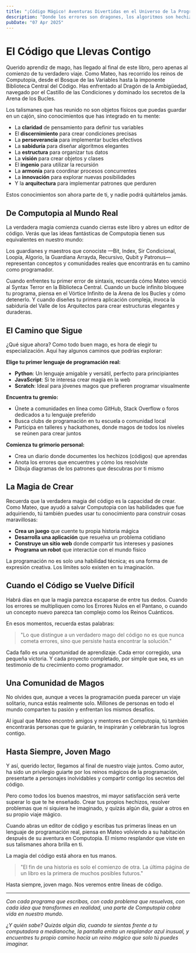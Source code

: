 ```yaml
---
title: "¡Código Mágico! Aventuras Divertidas en el Universo de la Programación - Capítulo 14"
description: "Donde los errores son dragones, los algoritmos son hechizos y TÚ eres el héroe: Una guía entretenida de lógica de programación para mentes jóvenes y curiosas."
pubDate: "07 Apr 2025"
---
```


# El Código que Llevas Contigo

Querido aprendiz de mago, has llegado al final de este libro, pero apenas al comienzo de tu verdadero viaje. Como Mateo, has recorrido los reinos de Computopia, desde el Bosque de las Variables hasta la imponente Biblioteca Central del Código. Has enfrentado al Dragón de la Ambigüedad, navegado por el Castillo de las Condiciones y dominado los secretos de la Arena de los Bucles.

Los talismanes que has reunido no son objetos físicos que puedas guardar en un cajón, sino conocimientos que has integrado en tu mente:

- La **claridad** de pensamiento para definir tus variables
- El **discernimiento** para crear condiciones precisas
- La **perseverancia** para implementar bucles efectivos
- La **sabiduría** para diseñar algoritmos elegantes
- La **estructura** para organizar tus datos
- La **visión** para crear objetos y clases
- El **ingenio** para utilizar la recursión
- La **armonía** para coordinar procesos concurrentes
- La **innovación** para explorar nuevas posibilidades
- Y la **arquitectura** para implementar patrones que perduren

Estos conocimientos son ahora parte de ti, y nadie podrá quitártelos jamás.

## De Computopia al Mundo Real

La verdadera magia comienza cuando cierras este libro y abres un editor de código. Verás que las ideas fantásticas de Computopia tienen sus equivalentes en nuestro mundo:

Los guardianes y maestros que conociste —Bit, Index, Sir Condicional, Loopía, Algorio, la Guardiana Arrayda, Recursivo, Qubit y Patronus— representan conceptos y comunidades reales que encontrarás en tu camino como programador.

Cuando enfrentes tu primer error de sintaxis, recuerda cómo Mateo venció al Syntax Terror en la Biblioteca Central. Cuando un bucle infinito bloquee tu programa, piensa en el Vórtice Infinito de la Arena de los Bucles y cómo detenerlo. Y cuando diseñes tu primera aplicación compleja, invoca la sabiduría del Valle de los Arquitectos para crear estructuras elegantes y duraderas.

## El Camino que Sigue

¿Qué sigue ahora? Como todo buen mago, es hora de elegir tu especialización. Aquí hay algunos caminos que podrías explorar:

**Elige tu primer lenguaje de programación real:**

- **Python**: Un lenguaje amigable y versátil, perfecto para principiantes
- **JavaScript**: Si te interesa crear magia en la web
- **Scratch**: Ideal para jóvenes magos que prefieren programar visualmente

**Encuentra tu gremio:**

- Únete a comunidades en línea como GitHub, Stack Overflow o foros dedicados a tu lenguaje preferido
- Busca clubs de programación en tu escuela o comunidad local
- Participa en talleres y hackathones, donde magos de todos los niveles se reúnen para crear juntos

**Comienza tu grimorio personal:**

- Crea un diario donde documentes los hechizos (códigos) que aprendas
- Anota los errores que encuentres y cómo los resolviste
- Dibuja diagramas de los patrones que descubras por ti mismo

## La Magia de Crear

Recuerda que la verdadera magia del código es la capacidad de crear. Como Mateo, que ayudó a salvar Computopia con las habilidades que fue adquiriendo, tú también puedes usar tu conocimiento para construir cosas maravillosas:

- **Crea un juego** que cuente tu propia historia mágica
- **Desarrolla una aplicación** que resuelva un problema cotidiano
- **Construye un sitio web** donde compartir tus intereses y pasiones
- **Programa un robot** que interactúe con el mundo físico

La programación no es solo una habilidad técnica; es una forma de expresión creativa. Los límites solo existen en tu imaginación.

## Cuando el Código se Vuelve Difícil

Habrá días en que la magia parezca escaparse de entre tus dedos. Cuando los errores se multipliquen como los Errores Nulos en el Pantano, o cuando un concepto nuevo parezca tan complejo como los Reinos Cuánticos.

En esos momentos, recuerda estas palabras:

> "Lo que distingue a un verdadero mago del código no es que nunca cometa errores, sino que persiste hasta encontrar la solución."

Cada fallo es una oportunidad de aprendizaje. Cada error corregido, una pequeña victoria. Y cada proyecto completado, por simple que sea, es un testimonio de tu crecimiento como programador.

## Una Comunidad de Magos

No olvides que, aunque a veces la programación pueda parecer un viaje solitario, nunca estás realmente solo. Millones de personas en todo el mundo comparten tu pasión y enfrentan los mismos desafíos.

Al igual que Mateo encontró amigos y mentores en Computopia, tú también encontrarás personas que te guiarán, te inspirarán y celebrarán tus logros contigo.

## Hasta Siempre, Joven Mago

Y así, querido lector, llegamos al final de nuestro viaje juntos. Como autor, ha sido un privilegio guiarte por los reinos mágicos de la programación, presentarte a personajes inolvidables y compartir contigo los secretos del código.

Pero como todos los buenos maestros, mi mayor satisfacción será verte superar lo que te he enseñado. Crear tus propios hechizos, resolver problemas que ni siquiera he imaginado, y quizás algún día, guiar a otros en su propio viaje mágico.

Cuando abras un editor de código y escribas tus primeras líneas en un lenguaje de programación real, piensa en Mateo volviendo a su habitación después de su aventura en Computopia. El mismo resplandor que viste en sus talismanes ahora brilla en ti.

La magia del código está ahora en tus manos.

> "El fin de una historia es solo el comienzo de otra. La última página de un libro es la primera de muchos posibles futuros."

Hasta siempre, joven mago. Nos veremos entre líneas de código.

---

_Con cada programa que escribas, con cada problema que resuelvas, con cada idea que transformes en realidad, una parte de Computopia cobra vida en nuestro mundo._

_¿Y quién sabe? Quizás algún día, cuando te sientas frente a tu computadora a medianoche, la pantalla emita un resplandor azul inusual, y encuentres tu propio camino hacia un reino mágico que solo tú puedes imaginar._

